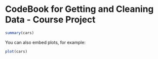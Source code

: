 CodeBook for Getting and Cleaning Data - Course Project
========================================================

```r
summary(cars)
```

You can also embed plots, for example:

```r
plot(cars)
```

